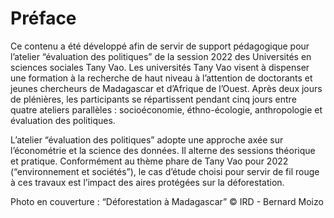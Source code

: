 # Préface {.unnumbered}

Ce contenu a été développé afin de servir de support pédagogique pour l'atelier "évaluation des politiques" de la session 2022 des Universités en sciences sociales Tany Vao. Les universités Tany Vao visent à dispenser une formation à la recherche de haut niveau à l'attention de doctorants et jeunes chercheurs de Madagascar et d'Afrique de l'Ouest. Après deux jours de plénières, les participants se répartissent pendant cinq jours entre quatre ateliers parallèles : socioéconomie, éthno-écologie, anthropologie et évaluation des politiques.

L'atelier "évaluation des politiques" adopte une approche axée sur l'économétrie et la science des données. Il alterne des sessions théorique et pratique. Conformément au thème phare de Tany Vao pour 2022 ("environnement et sociétés"), le cas d'étude choisi pour servir de fil rouge à ces travaux est l'impact des aires protégées sur la déforestation.

Photo en couverture : "Déforestation à Madagascar" © IRD - Bernard Moizo
